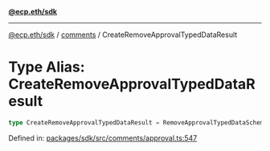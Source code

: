 [**@ecp.eth/sdk**](../../index.mdx)

***

[@ecp.eth/sdk](/sdk-reference/index.mdx) / [comments](/sdk-reference/comments/index.mdx) / CreateRemoveApprovalTypedDataResult

# Type Alias: CreateRemoveApprovalTypedDataResult

```ts
type CreateRemoveApprovalTypedDataResult = RemoveApprovalTypedDataSchemaType;
```

Defined in: [packages/sdk/src/comments/approval.ts:547](https://github.com/ecp-eth/comments-monorepo/blob/main/packages/sdk/src/comments/approval.ts#L547)
